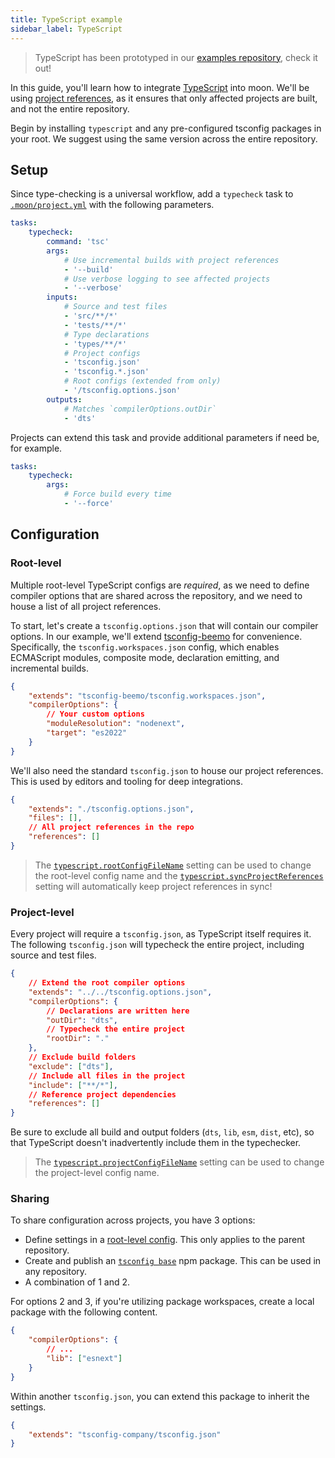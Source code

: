 ```yaml
---
title: TypeScript example
sidebar_label: TypeScript
---
```



> TypeScript has been prototyped in our
> [examples repository](https://github.com/moonrepo/examples/blob/master/.moon/project.yml#L95),
> check it out!

In this guide, you'll learn how to integrate [TypeScript](https://eslint.org/) into moon. We'll be
using [project references](https://www.typescriptlang.org/docs/handbook/project-references.html), as
it ensures that only affected projects are built, and not the entire repository.

Begin by installing `typescript` and any pre-configured tsconfig packages in your root. We suggest
using the same version across the entire repository.

<AddDepsTabs dep="typescript tsconfig-beemo" dev />

## Setup

Since type-checking is a universal workflow, add a `typecheck` task to
[`.moon/project.yml`](../../config/global-project) with the following parameters.

```yaml title=".moon/project.yml"
tasks:
	typecheck:
		command: 'tsc'
		args:
			# Use incremental builds with project references
			- '--build'
			# Use verbose logging to see affected projects
			- '--verbose'
		inputs:
			# Source and test files
			- 'src/**/*'
			- 'tests/**/*'
			# Type declarations
			- 'types/**/*'
			# Project configs
			- 'tsconfig.json'
			- 'tsconfig.*.json'
			# Root configs (extended from only)
			- '/tsconfig.options.json'
		outputs:
			# Matches `compilerOptions.outDir`
			- 'dts'
```

Projects can extend this task and provide additional parameters if need be, for example.

```yaml title="<project>/project.yml"
tasks:
	typecheck:
		args:
			# Force build every time
			- '--force'
```

## Configuration

### Root-level

Multiple root-level TypeScript configs are _required_, as we need to define compiler options that
are shared across the repository, and we need to house a list of all project references.

To start, let's create a `tsconfig.options.json` that will contain our compiler options. In our
example, we'll extend [tsconfig-beemo](https://www.npmjs.com/package/tsconfig-beemo) for
convenience. Specifically, the `tsconfig.workspaces.json` config, which enables ECMAScript modules,
composite mode, declaration emitting, and incremental builds.

```json title="tsconfig.options.json"
{
	"extends": "tsconfig-beemo/tsconfig.workspaces.json",
	"compilerOptions": {
		// Your custom options
		"moduleResolution": "nodenext",
		"target": "es2022"
	}
}
```

We'll also need the standard `tsconfig.json` to house our project references. This is used by
editors and tooling for deep integrations.

```json title="tsconfig.json"
{
	"extends": "./tsconfig.options.json",
	"files": [],
	// All project references in the repo
	"references": []
}
```

> The [`typescript.rootConfigFileName`](../../config/workspace#rootconfigfilename) setting can be
> used to change the root-level config name and the
> [`typescript.syncProjectReferences`](../../config/workspace#syncprojectreferences) setting will
> automatically keep project references in sync!

### Project-level

Every project will require a `tsconfig.json`, as TypeScript itself requires it. The following
`tsconfig.json` will typecheck the entire project, including source and test files.

```json title="<project>/tsconfig.json"
{
	// Extend the root compiler options
	"extends": "../../tsconfig.options.json",
	"compilerOptions": {
		// Declarations are written here
		"outDir": "dts",
		// Typecheck the entire project
		"rootDir": "."
	},
	// Exclude build folders
	"exclude": ["dts"],
	// Include all files in the project
	"include": ["**/*"],
	// Reference project dependencies
	"references": []
}
```

Be sure to exclude all build and output folders (`dts`, `lib`, `esm`, `dist`, etc), so that
TypeScript doesn't inadvertently include them in the typechecker.

> The [`typescript.projectConfigFileName`](../../config/workspace#projectconfigfilename) setting can
> be used to change the project-level config name.

### Sharing

To share configuration across projects, you have 3 options:

- Define settings in a [root-level config](#root-level). This only applies to the parent repository.
- Create and publish an
  [`tsconfig base`](https://www.typescriptlang.org/docs/handbook/tsconfig-json.html#tsconfig-bases)
  npm package. This can be used in any repository.
- A combination of 1 and 2.

For options 2 and 3, if you're utilizing package workspaces, create a local package with the
following content.

```json title="packages/tsconfig-company/tsconfig.json"
{
	"compilerOptions": {
		// ...
		"lib": ["esnext"]
	}
}
```

Within another `tsconfig.json`, you can extend this package to inherit the settings.

```json title="tsconfig.json"
{
	"extends": "tsconfig-company/tsconfig.json"
}
```
